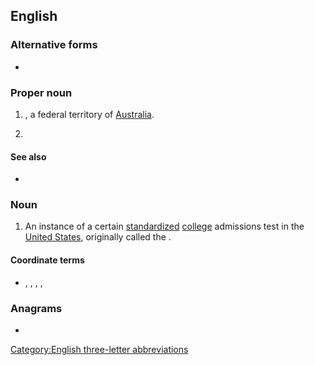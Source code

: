 {{also|act|act.|Act.|A.C.T.|A. C. T.}}
==English==

===Alternative forms===
* {{alter|en|A.C.T.|A. C. T.}}

===Proper noun===
{{en-proper noun}}

# {{initialism of|Australian Capital Territory|lang=en|dot=}}, a federal territory of [[Australia]].
# {{initialism of|w:American College Test|lang=en}}

====See also====
* {{pedia|lang=en|ACT (test)}} {{gloss|American College Test}}

===Noun===
{{en-noun}}

# An instance of a certain [[standardized]] [[college]] admissions test in the [[United States]], originally called the {{m|en||American College Test}}.

====Coordinate terms====
* {{sense|American College Test}} {{l|en|SAT}}, {{l|en|GMAT}}, {{l|en|MCAT}}, {{l|en|DAT}}, {{l|en|PCAT}}

===Anagrams===
* {{anagrams|en|a=act|ATC|CAT|Cat|TAC|TCA|cat|tac}}

[[Category:English three-letter abbreviations]]